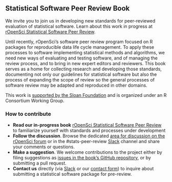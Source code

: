 ## Statistical Software Peer Review Book {#statsreview}

We invite you to join us in developing new standards for peer-reviewed evaluation of statistical software. Learn about this work in progress at [rOpenSci Statistical Software Peer Review](https://stats-devguide.ropensci.org/index.html). 

Until recently, rOpenSci's software peer review program  focused on R packages for reproducible data life cycle management. To apply these processes to software implementing statistical methods and algorithms, we need new ways of evaluating and testing software, and of managing the review process, and to bring in new expert editors and reviewers. This book serves as a home for collecting research and developing those standards, documenting not only our guidelines for statistical software but also the process of expanding the scope of review so the general processes of software review may be adapted and reproduced in other domains.

This work is [supported by the Sloan Foundation](https://ropensci.org/blog/2019/07/15/expanding-software-review/) and is organized under an R Consortium Working Group.


### How to contribute

*   **Read our in-progress book** [rOpenSci Statistical Software Peer Review](https://stats-devguide.ropensci.org/index.html) to familiarize yourself with standards and processes under development
*   **Follow the discussion**. Browse the dedicated [area for discussion on the rOpenSci forum](https://discuss.ropensci.org/c/statistical-software-peer-review/28) or in the #stats-peer-review [Slack](#channels-slack) channel and share your comments or questions.
*   **Make a suggestion**. We welcome contributions to the project either by filing suggestions as [issues in the book’s GitHub repository](https://github.com/ropenscilabs/statistical-software-peer-review/issues), or by submitting a pull request. 
*   **Contact us** directly (via [Slack](#channels-slack) or our [contact form](https://ropensci.org/contact/)) to inquire about submitting a statistical software package for pre-review.
